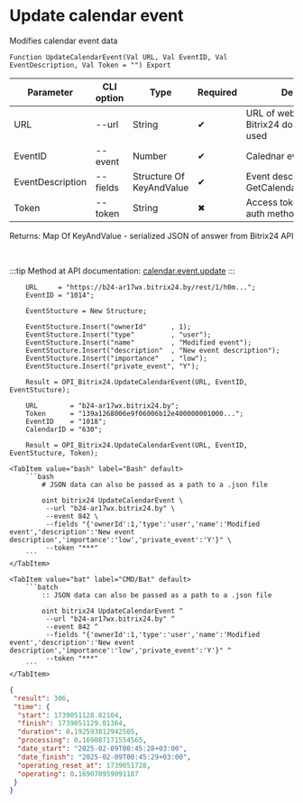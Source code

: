 ﻿---
sidebar_position: 2
---


# Update calendar event
 Modifies calendar event data



`Function UpdateCalendarEvent(Val URL, Val EventID, Val EventDescription, Val Token = "") Export`

  | Parameter | CLI option | Type | Required | Description |
  |-|-|-|-|-|
  | URL | --url | String | &#x2714; | URL of webhook or a Bitrix24 domain, when token used |
  | EventID | --event | Number | &#x2714; | Calednar event ID |
  | EventDescription | --fields | Structure Of KeyAndValue | &#x2714; | Event description. See GetCalendarEventsStructure |
  | Token | --token | String | &#x2716; | Access token, when app auth method used |

  
  Returns:  Map Of KeyAndValue - serialized JSON of answer from Bitrix24 API

<br/>

:::tip
Method at API documentation: [calendar.event.update](https://apidocs.bitrix24.ru/api-reference/calendar/calendar-event/calendar-event-update.html)
:::
<br/>



```bsl title="1C:Enterprise/OneScript code example"
    URL     = "https://b24-ar17wx.bitrix24.by/rest/1/h0m...";
    EventID = "1014";

    EventStucture = New Structure;

    EventStucture.Insert("ownerId"      , 1);
    EventStucture.Insert("type"         , "user");
    EventStucture.Insert("name"         , "Modified event");
    EventStucture.Insert("description"  , "New event description");
    EventStucture.Insert("importance"   , "low");
    EventStucture.Insert("private_event", "Y");

    Result = OPI_Bitrix24.UpdateCalendarEvent(URL, EventID, EventStucture);

    URL        = "b24-ar17wx.bitrix24.by";
    Token      = "139a1268006e9f06006b12e400000001000...";
    EventID    = "1018";
    CalendarID = "630";

    Result = OPI_Bitrix24.UpdateCalendarEvent(URL, EventID, EventStucture, Token);
```
 

 <Tabs>
  
    <TabItem value="bash" label="Bash" default>
        ```bash
            # JSON data can also be passed as a path to a .json file
            
            oint bitrix24 UpdateCalendarEvent \
             --url "b24-ar17wx.bitrix24.by" \
             --event 842 \
             --fields "{'ownerId':1,'type':'user','name':'Modified event','description':'New event description','importance':'low','private_event':'Y'}" \
             --token "***"
        ```
    </TabItem>
  
    <TabItem value="bat" label="CMD/Bat" default>
        ```batch
            :: JSON data can also be passed as a path to a .json file
            
            oint bitrix24 UpdateCalendarEvent ^
             --url "b24-ar17wx.bitrix24.by" ^
             --event 842 ^
             --fields "{'ownerId':1,'type':'user','name':'Modified event','description':'New event description','importance':'low','private_event':'Y'}" ^
             --token "***"
        ```
    </TabItem>
</Tabs>


```json title="Result"
{
 "result": 306,
 "time": {
  "start": 1739051128.82104,
  "finish": 1739051129.01364,
  "duration": 0.192593812942505,
  "processing": 0.169087171554565,
  "date_start": "2025-02-09T00:45:28+03:00",
  "date_finish": "2025-02-09T00:45:29+03:00",
  "operating_reset_at": 1739051728,
  "operating": 0.169070959091187
 }
}
```
